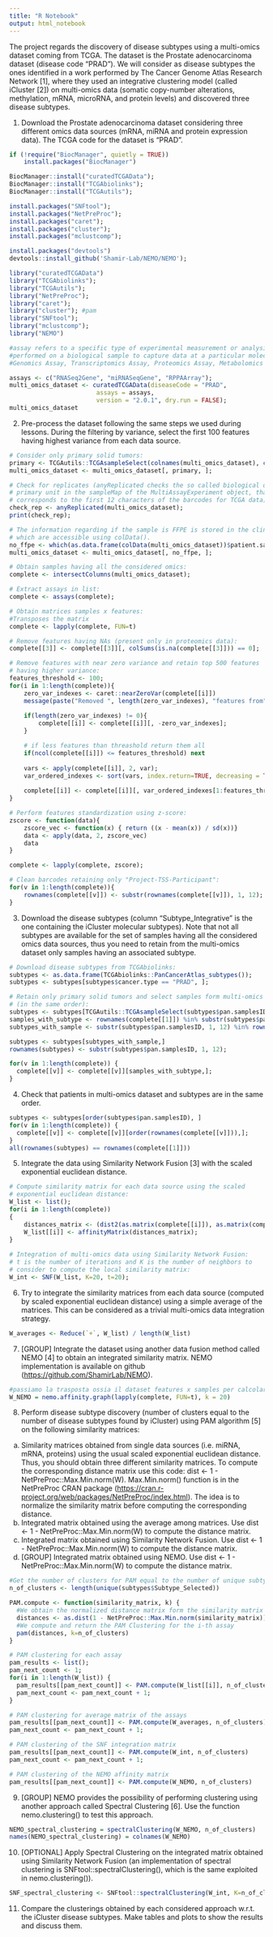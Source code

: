 ---
title: "R Notebook"
output: html_notebook
---

The project regards the discovery of disease subtypes using a multi-omics dataset coming from TCGA. The dataset is the Prostate adenocarcinoma dataset (disease code “PRAD”). We will consider as disease subtypes the ones identified in a work performed by The Cancer Genome Atlas Research Network [1], where they used an integrative clustering model (called iCluster [2]) on multi-omics data (somatic copy-number alterations, methylation, mRNA, microRNA, and protein levels) and discovered three disease subtypes.

1.  Download the Prostate adenocarcinoma dataset considering three different omics data sources (mRNA, miRNA and protein expression data). The TCGA code for the dataset is “PRAD”.

```{r}
if (!require("BiocManager", quietly = TRUE))
    install.packages("BiocManager")

BiocManager::install("curatedTCGAData");
BiocManager::install("TCGAbiolinks");
BiocManager::install("TCGAutils");

install.packages("SNFtool");
install.packages("NetPreProc");
install.packages("caret");
install.packages("cluster");
install.packages("mclustcomp");

install.packages("devtools")
devtools::install_github('Shamir-Lab/NEMO/NEMO');
```

```{r}
library("curatedTCGAData")
library("TCGAbiolinks");
library("TCGAutils");
library("NetPreProc");
library("caret");
library("cluster"); #pam
library("SNFtool");
library("mclustcomp");
library("NEMO")
```

```{r}
#assay refers to a specific type of experimental measurement or analysis
#performed on a biological sample to capture data at a particular molecular #level. Each assay represents a distinct omics layer, such as:
#Genomics Assay, Transcriptomics Assay, Proteomics Assay, Metabolomics Assay

assays <- c("RNASeq2Gene", "miRNASeqGene", "RPPAArray");
multi_omics_dataset <- curatedTCGAData(diseaseCode = "PRAD", 
                        assays = assays, 
                        version = "2.0.1", dry.run = FALSE);
multi_omics_dataset
```

2.  Pre-process the dataset following the same steps we used during lessons. During the filtering by variance, select the first 100 features having highest variance from each data source.

```{r message=FALSE, warning=FALSE}
# Consider only primary solid tumors:
primary <- TCGAutils::TCGAsampleSelect(colnames(multi_omics_dataset), c("01"));
multi_omics_dataset <- multi_omics_dataset[, primary, ];

# Check for replicates (anyReplicated checks the so called biological or 
# primary unit in the sampleMap of the MultiAssayExperiment object, that
# corresponds to the first 12 characters of the barcodes for TCGA data):
check_rep <- anyReplicated(multi_omics_dataset);
print(check_rep);

# The information regarding if the sample is FFPE is stored in the clinical data,
# which are accessible using colData(). 
no_ffpe <- which(as.data.frame(colData(multi_omics_dataset))$patient.samples.sample.is_ffpe == "no");
multi_omics_dataset <- multi_omics_dataset[, no_ffpe, ];

# Obtain samples having all the considered omics:
complete <- intersectColumns(multi_omics_dataset);

# Extract assays in list:
complete <- assays(complete);

# Obtain matrices samples x features:
#Transposes the matrix
complete <- lapply(complete, FUN=t)

# Remove features having NAs (present only in proteomics data):
complete[[3]] <- complete[[3]][, colSums(is.na(complete[[3]])) == 0];

# Remove features with near zero variance and retain top 500 features 
# having higher variance:
features_threshold <- 100;
for(i in 1:length(complete)){
    zero_var_indexes <- caret::nearZeroVar(complete[[i]])
    message(paste("Removed ", length(zero_var_indexes), "features from", names(complete)[i]));
    
    if(length(zero_var_indexes) != 0){
        complete[[i]] <- complete[[i]][, -zero_var_indexes];
    }

    # if less features than threashold return them all
    if(ncol(complete[[i]]) <= features_threshold) next
    
    vars <- apply(complete[[i]], 2, var);
    var_ordered_indexes <- sort(vars, index.return=TRUE, decreasing = TRUE)$ix;
    
    complete[[i]] <- complete[[i]][, var_ordered_indexes[1:features_threshold]];
}

# Perform features standardization using z-score:
zscore <- function(data){
    zscore_vec <- function(x) { return ((x - mean(x)) / sd(x))}
    data <- apply(data, 2, zscore_vec)
    data
}

complete <- lapply(complete, zscore);

# Clean barcodes retaining only "Project-TSS-Participant":
for(v in 1:length(complete)){
    rownames(complete[[v]]) <- substr(rownames(complete[[v]]), 1, 12);
}
```

3.  Download the disease subtypes (column “Subtype_Integrative” is the one containing the iCluster molecular subtypes). Note that not all subtypes are available for the set of samples having all the considered omics data sources, thus you need to retain from the multi-omics dataset only samples having an associated subtype.

```{r}
# Download disease subtypes from TCGAbiolinks:
subtypes <- as.data.frame(TCGAbiolinks::PanCancerAtlas_subtypes());
subtypes <- subtypes[subtypes$cancer.type == "PRAD", ];

# Retain only primary solid tumors and select samples form multi-omics dataset having an associated subtype
# (in the same order):
subtypes <- subtypes[TCGAutils::TCGAsampleSelect(subtypes$pan.samplesID, "01"), ];
samples_with_subtype <- rownames(complete[[1]]) %in% substr(subtypes$pan.samplesID, 1, 12);
subtypes_with_sample <- substr(subtypes$pan.samplesID, 1, 12) %in% rownames(complete[[1]])

subtypes <- subtypes[subtypes_with_sample,]
rownames(subtypes) <- substr(subtypes$pan.samplesID, 1, 12);

for(v in 1:length(complete)) {
  complete[[v]] <- complete[[v]][samples_with_subtype,];
}
```

4.  Check that patients in multi-omics dataset and subtypes are in the same order.

```{r}
subtypes <- subtypes[order(subtypes$pan.samplesID), ]
for(v in 1:length(complete)) {
  complete[[v]] <- complete[[v]][order(rownames(complete[[v]])),];  
}
all(rownames(subtypes) == rownames(complete[[1]]))
```

5.  Integrate the data using Similarity Network Fusion [3] with the scaled exponential euclidean distance.

```{r}
# Compute similarity matrix for each data source using the scaled
# exponential euclidean distance:
W_list <- list();
for(i in 1:length(complete))
{
    distances_matrix <- (dist2(as.matrix(complete[[i]]), as.matrix(complete[[i]])))^(1/2);
    W_list[[i]] <- affinityMatrix(distances_matrix);
}
    
# Integration of multi-omics data using Similarity Network Fusion:
# t is the number of iterations and K is the number of neighbors to 
# consider to compute the local similarity matrix:
W_int <- SNF(W_list, K=20, t=20);
```

6.  Try to integrate the similarity matrices from each data source (computed by scaled exponential euclidean distance) using a simple average of the matrices. This can be considered as a trivial multi-omics data integration strategy.

```{r}
W_averages <- Reduce(`+`, W_list) / length(W_list)
```

7.  [GROUP] Integrate the dataset using another data fusion method called NEMO [4] to obtain an integrated similarity matrix. NEMO implementation is available on github (<https://github.com/ShamirLab/NEMO>).

```{r}
#passiamo la trasposta ossia il dataset features x samples per calcolare la similarity matrix con NEMO
W_NEMO = nemo.affinity.graph(lapply(complete, FUN=t), k = 20)
```

8.  Perform disease subtype discovery (number of clusters equal to the number of disease subtypes found by iCluster) using PAM algorithm [5] on the following similarity matrices:

a.  Similarity matrices obtained from single data sources (i.e. miRNA, mRNA, proteins) using the usual scaled exponential euclidean distance. Thus, you should obtain three different similarity matrices. To compute the corresponding distance matrix use this code: dist \<- 1 - NetPreProc::Max.Min.norm(W). Max.Min.norm() function is in the NetPreProc CRAN package (<https://cran.r-project.org/web/packages/NetPreProc/index.html>). The idea is to normalize the similarity matrix before computing the corresponding distance.
b.  Integrated matrix obtained using the average among matrices. Use dist \<- 1 - NetPreProc::Max.Min.norm(W) to compute the distance matrix.
c.  Integrated matrix obtained using Similarity Network Fusion. Use dist \<- 1 - NetPreProc::Max.Min.norm(W) to compute the distance matrix.
d.  [GROUP] Integrated matrix obtained using NEMO. Use dist \<- 1 - NetPreProc::Max.Min.norm(W) to compute the distance matrix.

```{r}
#Get the number of clusters for PAM equal to the number of unique subtypes
n_of_clusters <- length(unique(subtypes$Subtype_Selected))

PAM.compute <- function(similarity_matrix, k) {
  #We obtain the normalized distance matrix form the similarity matrix of the i-th assay
  distances <- as.dist(1 - NetPreProc::Max.Min.norm(similarity_matrix))
  #We compute and return the PAM Clustering for the i-th assay
  pam(distances, k=n_of_clusters)
}

# PAM clustering for each assay
pam_results <- list();
pam_next_count <- 1;
for(i in 1:length(W_list)) {
  pam_results[[pam_next_count]] <- PAM.compute(W_list[[i]], n_of_clusters)
  pam_next_count <- pam_next_count + 1;
}

# PAM clustering for average matrix of the assays
pam_results[[pam_next_count]] <- PAM.compute(W_averages, n_of_clusters)
pam_next_count <- pam_next_count + 1;

# PAM clustering of the SNF integration matrix
pam_results[[pam_next_count]] <- PAM.compute(W_int, n_of_clusters)
pam_next_count <- pam_next_count + 1;

# PAM clustering of the NEMO affinity matrix
pam_results[[pam_next_count]] <- PAM.compute(W_NEMO, n_of_clusters)
```

9.  [GROUP] NEMO provides the possibility of performing clustering using another approach called Spectral Clustering [6]. Use the function nemo.clustering() to test this approach.

```{r}
NEMO_spectral_clustering = spectralClustering(W_NEMO, n_of_clusters)
names(NEMO_spectral_clustering) = colnames(W_NEMO)
```

10. [OPTIONAL] Apply Spectral Clustering on the integrated matrix obtained using Similarity Network Fusion (an implementation of spectral clustering is SNFtool::spectralClustering(), which is the same exploited in nemo.clustering()).

```{r}
SNF_spectral_clustering <- SNFtool::spectralClustering(W_int, K=n_of_clusters)
```

11. Compare the clusterings obtained by each considered approach w.r.t. the iCluster disease subtypes. Make tables and plots to show the results and discuss them.

```{r}

```
